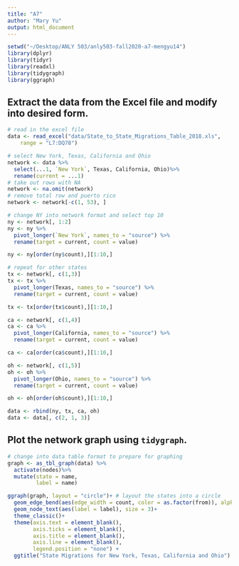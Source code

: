 ```yaml
---
title: "A7"
author: "Mary Yu"
output: html_document
---
```


```r
setwd("~/Desktop/ANLY 503/anly503-fall2020-a7-mengyu14")
library(dplyr)
library(tidyr)
library(readxl)
library(tidygraph)
library(ggraph)
```
## Extract the data from the Excel file and modify into desired form.

```r
# read in the excel file 
data <- read_excel("data/State_to_State_Migrations_Table_2018.xls", 
    range = "L7:DQ78")

# select New York, Texas, California and Ohio
network <- data %>%
  select(...1, `New York`, Texas, California, Ohio)%>%
  rename(current = ...1) 
# take out rows with NA
network <- na.omit(network)
# remove total row and puerto rico
network <- network[-c(1, 53), ]

# change NY into network format and select top 10
ny <- network[, 1:2]
ny <- ny %>%
  pivot_longer(`New York`, names_to = "source") %>%
  rename(target = current, count = value)

ny <- ny[order(ny$count),][1:10,]

# repeat for other states
tx <- network[, c(1,3)]
tx <- tx %>%
  pivot_longer(Texas, names_to = "source") %>%
  rename(target = current, count = value)

tx <- tx[order(tx$count),][1:10,]

ca <- network[, c(1,4)]
ca <- ca %>%
  pivot_longer(California, names_to = "source") %>%
  rename(target = current, count = value)

ca <- ca[order(ca$count),][1:10,]

oh <- network[, c(1,5)]
oh <- oh %>%
  pivot_longer(Ohio, names_to = "source") %>%
  rename(target = current, count = value)

oh <- oh[order(oh$count),][1:10,]

data <- rbind(ny, tx, ca, oh)
data <- data[, c(2, 1, 3)]
```

## Plot the network graph using `tidygraph`.

```r
# change into data table format to prepare for graphing
graph <- as_tbl_graph(data) %>%
  activate(nodes)%>%
  mutate(state = name,
         label = name)

ggraph(graph, layout = "circle")+ # layout the states into a circle
  geom_edge_bend(aes(edge_width = count, color = as.factor(from)), alpha = 0.4)+ # different color for each source state, and the width as the count of people
  geom_node_text(aes(label = label), size = 3)+
  theme_classic()+ 
  theme(axis.text = element_blank(), 
        axis.ticks = element_blank(),
        axis.title = element_blank(),
        axis.line = element_blank(),
        legend.position = "none") +
  ggtitle("State Migrations for New York, Texas, California and Ohio")

```

